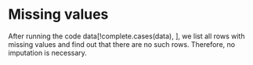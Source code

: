 # Missing values
After running the code data[!complete.cases(data), ], we list all rows with missing values and find out that there are no such rows. Therefore, no imputation is necessary.